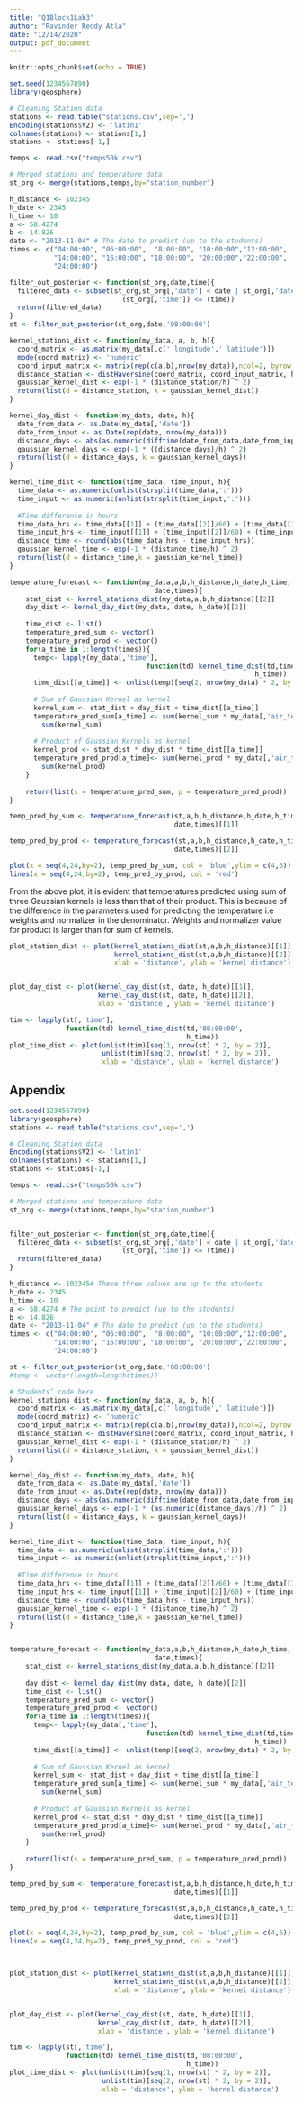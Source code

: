 ```yaml
---
title: "Q1Block1Lab3"
author: "Ravinder Reddy Atla"
date: "12/14/2020"
output: pdf_document
---
```


```r
knitr::opts_chunk$set(echo = TRUE)
```

```r
set.seed(1234567890) 
library(geosphere)
```

```r
# Cleaning Station data
stations <- read.table("stations.csv",sep=',')
Encoding(stations$V2) <- 'latin1'
colnames(stations) <- stations[1,]
stations <- stations[-1,]

temps <- read.csv("temps50k.csv")

# Merged stations and temperature data
st_org <- merge(stations,temps,by="station_number")

```

```r
h_distance <- 102345 
h_date <- 2345
h_time <- 10
a <- 58.4274 
b <- 14.826 
date <- "2013-11-04" # The date to predict (up to the students) 
times <- c("04:00:00", "06:00:00",  "8:00:00", "10:00:00","12:00:00", 
           "14:00:00", "16:00:00", "18:00:00", "20:00:00","22:00:00",
           "24:00:00")
```

```r
filter_out_posterior <- function(st_org,date,time){
  filtered_data <- subset(st_org,st_org[,'date'] < date | st_org[,'date'] == date & 
                            (st_org[,'time']) <= (time))
  return(filtered_data)
}
st <- filter_out_posterior(st_org,date,'08:00:00')
```

```r

kernel_stations_dist <- function(my_data, a, b, h){
  coord_matrix <- as.matrix(my_data[,c(' longitude',' latitude')])
  mode(coord_matrix) <- 'numeric'
  coord_input_matrix <- matrix(rep(c(a,b),nrow(my_data)),ncol=2, byrow = TRUE)
  distance_station <- distHaversine(coord_matrix, coord_input_matrix, h)
  gaussian_kernel_dist <- exp(-1 * (distance_station/h) ^ 2)
  return(list(d = distance_station, k = gaussian_kernel_dist))
}

```

```r

kernel_day_dist <- function(my_data, date, h){
  date_from_data <- as.Date(my_data[,'date'])
  date_from_input <- as.Date(rep(date, nrow(my_data)))
  distance_days <- abs(as.numeric(difftime(date_from_data,date_from_input, units = 'days')))
  gaussian_kernel_days <- exp(-1 * ((distance_days)/h) ^ 2)
  return(list(d = distance_days, k = gaussian_kernel_days))
}
```

```r

kernel_time_dist <- function(time_data, time_input, h){
  time_data <- as.numeric(unlist(strsplit(time_data,':')))
  time_input <- as.numeric(unlist(strsplit(time_input,':')))
  
  #Time difference in hours
  time_data_hrs <- time_data[[1]] + (time_data[[2]]/60) + (time_data[[3]]/3600)
  time_input_hrs <- time_input[[1]] + (time_input[[2]]/60) + (time_input[[3]]/3600)
  distance_time <- round(abs(time_data_hrs - time_input_hrs))
  gaussian_kernel_time <- exp(-1 * (distance_time/h) ^ 2)
  return(list(d = distance_time,k = gaussian_kernel_time))
}
```

```r

temperature_forecast <- function(my_data,a,b,h_distance,h_date,h_time,
                                    date,times){
    stat_dist <- kernel_stations_dist(my_data,a,b,h_distance)[[2]]
    day_dist <- kernel_day_dist(my_data, date, h_date)[[2]]
    
    time_dist <- list()
    temperature_pred_sum <- vector()
    temperature_pred_prod <- vector()
    for(a_time in 1:length(times)){
      temp<- lapply(my_data[,'time'], 
                                  function(td) kernel_time_dist(td,times[a_time],
                                                             h_time))
      time_dist[[a_time]] <- unlist(temp)[seq(2, nrow(my_data) * 2, by = 2)]
      
      # Sum of Gaussian Kernel as kernel
      kernel_sum <- stat_dist + day_dist + time_dist[[a_time]]
      temperature_pred_sum[a_time] <- sum(kernel_sum * my_data[,'air_temperature']) / 
        sum(kernel_sum)
      
      # Product of Gaussian Kernels as kernel
      kernel_prod <- stat_dist * day_dist * time_dist[[a_time]]
      temperature_pred_prod[a_time]<- sum(kernel_prod * my_data[,'air_temperature']) / 
        sum(kernel_prod)
    }
    
    return(list(s = temperature_pred_sum, p = temperature_pred_prod))
}

```


```r
temp_pred_by_sum <- temperature_forecast(st,a,b,h_distance,h_date,h_time,
                                         date,times)[[1]]

temp_pred_by_prod <- temperature_forecast(st,a,b,h_distance,h_date,h_time,
                                         date,times)[[2]]

plot(x = seq(4,24,by=2), temp_pred_by_sum, col = 'blue',ylim = c(4,6))
lines(x = seq(4,24,by=2), temp_pred_by_prod, col = 'red')
```

From the above plot, it is evident that temperatures predicted using sum of 
three Gaussian kernels is less than that of their product. This is because of 
the difference in the parameters used for predicting the temperature i.e weights 
and normalizer in the denominator. Weights and normalizer value for product is 
larger than for sum of kernels. 


```r
plot_station_dist <- plot(kernel_stations_dist(st,a,b,h_distance)[[1]], 
                          kernel_stations_dist(st,a,b,h_distance)[[2]],
                          xlab = 'distance', ylab = 'kernel distance')


plot_day_dist <- plot(kernel_day_dist(st, date, h_date)[[1]],
                      kernel_day_dist(st, date, h_date)[[2]],
                      xlab = 'distance', ylab = 'kernel distance')

tim <- lapply(st[,'time'], 
              function(td) kernel_time_dist(td,'08:00:00',
                                            h_time))
plot_time_dist <- plot(unlist(tim)[seq(1, nrow(st) * 2, by = 2)],
                       unlist(tim)[seq(2, nrow(st) * 2, by = 2)],
                       xlab = 'distance', ylab = 'kernel distance')
```




## Appendix

```r

set.seed(1234567890) 
library(geosphere)
stations <- read.table("stations.csv",sep=',')

# Cleaning Station data
Encoding(stations$V2) <- 'latin1'
colnames(stations) <- stations[1,]
stations <- stations[-1,]

temps <- read.csv("temps50k.csv")

# Merged stations and temperature data
st_org <- merge(stations,temps,by="station_number")


filter_out_posterior <- function(st_org,date,time){
  filtered_data <- subset(st_org,st_org[,'date'] < date | st_org[,'date'] == date & 
                            (st_org[,'time']) <= (time))
  return(filtered_data)
}

h_distance <- 102345# These three values are up to the students 
h_date <- 2345
h_time <- 10
a <- 58.4274 # The point to predict (up to the students) 
b <- 14.826 
date <- "2013-11-04" # The date to predict (up to the students) 
times <- c("04:00:00", "06:00:00",  "8:00:00", "10:00:00","12:00:00", 
           "14:00:00", "16:00:00", "18:00:00", "20:00:00","22:00:00",
           "24:00:00")

st <- filter_out_posterior(st_org,date,'08:00:00')
#temp <- vector(length=length(times)) 

# Students’ code here
kernel_stations_dist <- function(my_data, a, b, h){
  coord_matrix <- as.matrix(my_data[,c(' longitude',' latitude')])
  mode(coord_matrix) <- 'numeric'
  coord_input_matrix <- matrix(rep(c(a,b),nrow(my_data)),ncol=2, byrow = TRUE)
  distance_station <- distHaversine(coord_matrix, coord_input_matrix, h)
  gaussian_kernel_dist <- exp(-1 * (distance_station/h) ^ 2)
  return(list(d = distance_station, k = gaussian_kernel_dist))
}

kernel_day_dist <- function(my_data, date, h){
  date_from_data <- as.Date(my_data[,'date'])
  date_from_input <- as.Date(rep(date, nrow(my_data)))
  distance_days <- abs(as.numeric(difftime(date_from_data,date_from_input, units = 'days')))
  gaussian_kernel_days <- exp(-1 * (as.numeric(distance_days)/h) ^ 2)
  return(list(d = distance_days, k = gaussian_kernel_days))
}

kernel_time_dist <- function(time_data, time_input, h){
  time_data <- as.numeric(unlist(strsplit(time_data,':')))
  time_input <- as.numeric(unlist(strsplit(time_input,':')))
  
  #Time difference in hours
  time_data_hrs <- time_data[[1]] + (time_data[[2]]/60) + (time_data[[3]]/3600)
  time_input_hrs <- time_input[[1]] + (time_input[[2]]/60) + (time_input[[3]]/3600)
  distance_time <- round(abs(time_data_hrs - time_input_hrs))
  gaussian_kernel_time <- exp(-1 * (distance_time/h) ^ 2)
  return(list(d = distance_time,k = gaussian_kernel_time))
}


temperature_forecast <- function(my_data,a,b,h_distance,h_date,h_time,
                                    date,times){
    stat_dist <- kernel_stations_dist(my_data,a,b,h_distance)[[2]]
    
    day_dist <- kernel_day_dist(my_data, date, h_date)[[2]]
    time_dist <- list()
    temperature_pred_sum <- vector()
    temperature_pred_prod <- vector()
    for(a_time in 1:length(times)){
      temp<- lapply(my_data[,'time'], 
                                  function(td) kernel_time_dist(td,times[a_time],
                                                             h_time))
      time_dist[[a_time]] <- unlist(temp)[seq(2, nrow(my_data) * 2, by = 2)]
      
      # Sum of Gaussian Kernel as kernel
      kernel_sum <- stat_dist + day_dist + time_dist[[a_time]]
      temperature_pred_sum[a_time] <- sum(kernel_sum * my_data[,'air_temperature']) / 
        sum(kernel_sum)
      
      # Product of Gaussian Kernels as kernel
      kernel_prod <- stat_dist * day_dist * time_dist[[a_time]]
      temperature_pred_prod[a_time]<- sum(kernel_prod * my_data[,'air_temperature']) / 
        sum(kernel_prod)
    }
    
    return(list(s = temperature_pred_sum, p = temperature_pred_prod))
}

temp_pred_by_sum <- temperature_forecast(st,a,b,h_distance,h_date,h_time,
                                         date,times)[[1]]

temp_pred_by_prod <- temperature_forecast(st,a,b,h_distance,h_date,h_time,
                                         date,times)[[2]]

plot(x = seq(4,24,by=2), temp_pred_by_sum, col = 'blue',ylim = c(4,6))
lines(x = seq(4,24,by=2), temp_pred_by_prod, col = 'red')



plot_station_dist <- plot(kernel_stations_dist(st,a,b,h_distance)[[1]], 
                          kernel_stations_dist(st,a,b,h_distance)[[2]],
                          xlab = 'distance', ylab = 'kernel distance')


plot_day_dist <- plot(kernel_day_dist(st, date, h_date)[[1]],
                      kernel_day_dist(st, date, h_date)[[2]],
                      xlab = 'distance', ylab = 'kernel distance')

tim <- lapply(st[,'time'], 
              function(td) kernel_time_dist(td,'08:00:00',
                                            h_time))
plot_time_dist <- plot(unlist(tim)[seq(1, nrow(st) * 2, by = 2)],
                       unlist(tim)[seq(2, nrow(st) * 2, by = 2)],
                       xlab = 'distance', ylab = 'kernel distance')

```
